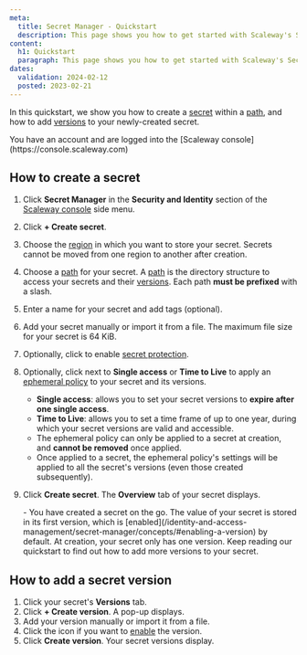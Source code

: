 ```yaml
---
meta:
  title: Secret Manager - Quickstart
  description: This page shows you how to get started with Scaleway's Secret Manager.
content:
  h1: Quickstart
  paragraph: This page shows you how to get started with Scaleway's Secret Manager.
dates:
  validation: 2024-02-12
  posted: 2023-02-21
---
```


In this quickstart, we show you how to create a [secret](/identity-and-access-management/secret-manager/concepts/#secret) within a [path](/identity-and-access-management/secret-manager/concepts/#path), and how to add [versions](/identity-and-access-management/secret-manager/concepts/#version) to your newly-created secret.

<Macro id="requirements" />

<Message type="requirement">
  You have an account and are logged into the [Scaleway console](https://console.scaleway.com)
</Message>


## How to create a secret


1. Click **Secret Manager** in the **Security and Identity** section of the [Scaleway console](https://console.scaleway.com/) side menu.
2. Click **+ Create secret**.
3. Choose the [region](/identity-and-access-management/secret-manager/concepts/#region) in which you want to store your secret.
    <Message type="important">
     Secrets cannot be moved from one region to another after creation.
    </Message>
4. Choose a [path](/identity-and-access-management/secret-manager/concepts/#path) for your secret.
    <Message type="important">
      A [path](/identity-and-access-management/secret-manager/concepts/#path) is the directory structure to access your secrets and their [versions](/identity-and-access-management/secret-manager/concepts/#version). Each path **must be prefixed** with a slash.
    </Message>
5. Enter a name for your secret and add tags (optional).
6. Add your secret manually or import it from a file.
    <Message type="note">
     The maximum file size for your secret is 64 KiB.
    </Message>
7. Optionally, click <Icon name="toggle" /> to enable [secret protection](/identity-and-access-management/secret-manager/concepts/#secret-protection).
8. Optionally, click <Icon name="toggle" /> next to **Single access** or **Time to Live** to apply an [ephemeral policy](/identity-and-access-management/secret-manager/concepts/#ephemeral-policy) to your secret and its versions.
    <Message type="important">
     - **Single access**: allows you to set your secret versions to **expire after one single access**.
     - **Time to Live**: allows you to set a time frame of up to one year, during which your secret versions are valid and accessible.
     - The ephemeral policy can only be applied to a secret at creation, and **cannot be removed** once applied.
     - Once applied to a secret, the ephemeral policy's settings will be applied to all the secret's versions (even those created subsequently).
    </Message>
9. Click **Create secret**. The **Overview** tab of your secret displays.

    <Message type="note">
      - You have created a secret on the go. The value of your secret is stored in its first version, which is [enabled](/identity-and-access-management/secret-manager/concepts/#enabling-a-version) by default. At creation, your secret only has one version. Keep reading our quickstart to find out how to add more versions to your secret.
    </Message>


## How to add a secret version

1. Click your secret's **Versions** tab.
2. Click **+ Create version**. A pop-up displays.
3. Add your version manually or import it from a file.
4. Click the <Icon name="toggle" /> icon if you want to [enable](/identity-and-access-management/secret-manager/concepts/#enabling-a-version) the version.
5. Click **Create version**. Your secret versions display.